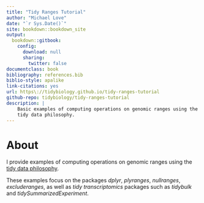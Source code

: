 ```yaml
--- 
title: "Tidy Ranges Tutorial"
author: "Michael Love"
date: "`r Sys.Date()`"
site: bookdown::bookdown_site
output: 
  bookdown::gitbook:
    config:
      download: null
      sharing:
        twitter: false
documentclass: book
bibliography: references.bib
biblio-style: apalike
link-citations: yes
url: https\://tidybiology.github.io/tidy-ranges-tutorial
github-repo: tidybiology/tidy-ranges-tutorial
description: |
    Basic examples of computing operations on genomic ranges using the
    tidy data philosophy.
---
```


# About {-}

I provide examples of computing operations on genomic ranges using the
[tidy data philosophy](https://tidyr.tidyverse.org/articles/tidy-data.html).

These examples focus on the packages *dplyr*, *plyranges*,
*nullranges*, *excluderanges*, as well as 
*tidy transcriptomics* packages such as 
*tidybulk* and *tidySummarizedExperiment*.
